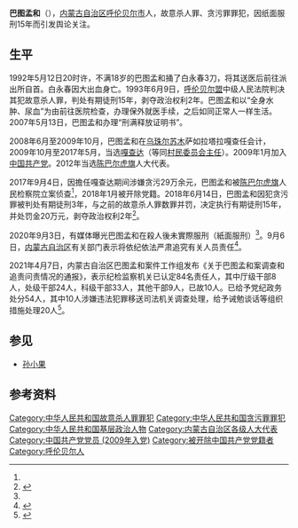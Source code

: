 '''巴图孟和'''（{{bd|1970年代|197？|}}），[[内蒙古自治区|内蒙古自治区]][[呼伦贝尔市|呼伦贝尔市]]人，故意杀人罪、贪污罪罪犯，因纸面服刑15年而引发舆论关注。

== 生平 ==
1992年5月12日20时许，不满18岁的巴图孟和捅了白永春3刀，将其送医后前往派出所自首。白永春因大出血身亡。1993年6月9日，[[呼伦贝尔盟|呼伦贝尔盟]]中级人民法院判决其犯故意杀人罪，判处有期徒刑15年，剥夺政治权利2年。巴图孟和以“全身水肿、尿血”为由前往医院检查，办理保外就医手续，之后如同正常人一样生活。2007年5月13日，巴图孟和办理“刑满释放证明书”。

2008年6月至2009年10月，巴图孟和在[[乌珠尔苏木|乌珠尔苏木]]萨如拉塔拉嘎查任会计，2009年10月至2017年5月，当选[[嘎查达|嘎查达]]（等同[[村民委员会主任|村民委员会主任]]）。2009年1月加入[[中国共产党|中国共产党]]。2012年当选[[陈巴尔虎旗|陈巴尔虎旗]]人大代表。

2017年9月4日，因擔任嘎查达期间涉嫌贪污29万余元，巴图孟和被[[陈巴尔虎旗|陈巴尔虎旗]]人民检察院立案侦查<ref name=處罰/>，2018年1月被开除党籍。2018年6月14日，巴图孟和因犯贪污罪被判处有期徒刑3年，与之前的故意杀人罪数罪并罚，决定执行有期徒刑15年，并处罚金20万元，剥夺政治权利2年<ref>{{Cite web|title=杀人犯一天监狱都没进过！纸面服刑15年，真相待揭穿-新华网|url=http://www.xinhuanet.com/legal/2020-09/04/c_1126451940.htm|accessdate=2020-09-07|work=www.xinhuanet.com|archive-date=2021-01-22|archive-url=https://web.archive.org/web/20210122075705/http://www.xinhuanet.com/legal/2020-09/04/c_1126451940.htm|dead-url=no}}</ref>。

2020年9月3日，有媒体曝光巴图孟和在殺人後未實際服刑（紙面服刑）<ref name=處罰/>。9月6日，[[内蒙古自治区|内蒙古自治区]]有关部门表示将依纪依法严肃追究有关人员责任<ref>{{Cite web|title=内蒙古将严肃追究杀人犯巴图孟和“纸面服刑”15年问题-新华网|url=http://www.xinhuanet.com/2020-09/06/c_1126458876.htm|accessdate=2020-09-07|work=www.xinhuanet.com|archive-date=2020-09-11|archive-url=https://web.archive.org/web/20200911213639/http://www.xinhuanet.com/2020-09/06/c_1126458876.htm|dead-url=no}}</ref>。

2021年4月7日，内蒙古自治区巴图孟和案件工作组发布《关于巴图孟和案调查和追责问责情况的通报》，表示纪检监察机关已认定84名责任人，其中厅级干部8人，处级干部24人，科级干部33人，其他干部9人，已故10人。已给予党纪政务处分54人，其中10人涉嫌违法犯罪移送司法机关调查处理，给予诫勉谈话等组织措施处理20人<ref name=處罰>{{cite news |title=内蒙古巴图孟和“纸面服刑”案调查问责情况公布 |url=http://www.chinanews.com/sh/2021/04-08/9449997.shtml |accessdate=2021-04-08 |archive-date=2021-04-08 |archive-url=https://web.archive.org/web/20210408063603/http://www.chinanews.com/sh/2021/04-08/9449997.shtml |dead-url=no }}</ref>。

==参见==
* [[孙小果|孙小果]]

==参考资料==
{{reflist}}

{{DEFAULTSORT:B}}
[[Category:中华人民共和国故意杀人罪罪犯|Category:中华人民共和国故意杀人罪罪犯]]
[[Category:中华人民共和国贪污罪罪犯|Category:中华人民共和国贪污罪罪犯]]
[[Category:中华人民共和国基层政治人物|Category:中华人民共和国基层政治人物]]
[[Category:内蒙古自治区各级人大代表|Category:内蒙古自治区各级人大代表]]
[[Category:中国共产党党员_(2009年入党)|Category:中国共产党党员 (2009年入党)]]
[[Category:被开除中国共产党党籍者|Category:被开除中国共产党党籍者]]
[[Category:呼伦贝尔人|Category:呼伦贝尔人]]